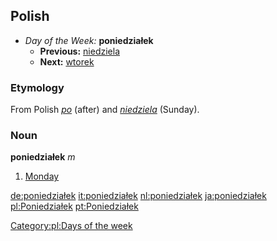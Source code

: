 ==Polish==
*''Day of the Week:'' '''poniedziałek'''
**'''Previous:''' [[niedziela]]
**'''Next:''' [[wtorek]]

===Etymology===
From Polish ''[[po]]'' (after) and ''[[niedziela]]'' (Sunday).

===Noun===
'''poniedziałek''' ''m''

#[[Monday]]

[[Category:pl:Days of the week]]

[[de:poniedziałek]]
[[it:poniedziałek]]
[[nl:poniedziałek]]
[[ja:poniedziałek]]
[[pl:Poniedziałek]]
[[pt:Poniedziałek]]